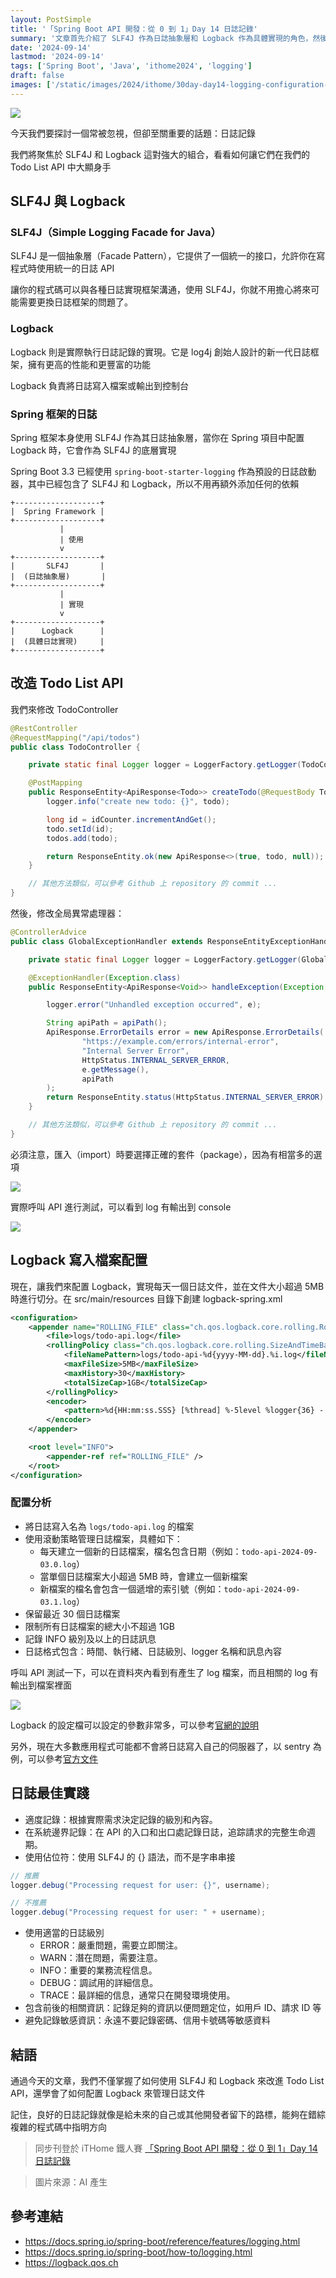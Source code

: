 ```yaml
---
layout: PostSimple
title: '「Spring Boot API 開發：從 0 到 1」Day 14 日誌記錄'
summary: '文章首先介紹了 SLF4J 作為日誌抽象層和 Logback 作為具體實現的角色，然後展示了如何在 Todo List API 中實現日誌記錄。文章還詳細說明了 Logback 的文件配置，包括如何實現每日日誌文件切割和大小控制。最後，文章提供了一系列日誌記錄的最佳實踐建議，包括適度記錄、使用適當的日誌級別、避免記錄敏感信息等'
date: '2024-09-14'
lastmod: '2024-09-14'
tags: ['Spring Boot', 'Java', 'ithome2024', 'logging']
draft: false
images: ['/static/images/2024/ithome/30day-day14-logging-configuration-best-practices/cover.webp']
---
```


![](/static/images/2024/ithome/30day-day14-logging-configuration-best-practices/cover.webp)

今天我們要探討一個常被忽視，但卻至關重要的話題：日誌記錄

我們將聚焦於 SLF4J 和 Logback 這對強大的組合，看看如何讓它們在我們的 Todo List API 中大顯身手

## SLF4J 與 Logback

### SLF4J（Simple Logging Facade for Java）

SLF4J 是一個抽象層（Facade Pattern），它提供了一個統一的接口，允許你在寫程式時使用統一的日誌 API

讓你的程式碼可以與各種日誌實現框架溝通，使用 SLF4J，你就不用擔心將來可能需要更換日誌框架的問題了。

### Logback

Logback 則是實際執行日誌記錄的實現。它是 log4j 創始人設計的新一代日誌框架，擁有更高的性能和更豐富的功能

Logback 負責將日誌寫入檔案或輸出到控制台

### Spring 框架的日誌

Spring 框架本身使用 SLF4J 作為其日誌抽象層，當你在 Spring 項目中配置 Logback 時，它會作為 SLF4J 的底層實現

Spring Boot 3.3 已經使用 `spring-boot-starter-logging` 作為預設的日誌啟動器，其中已經包含了 SLF4J 和 Logback，所以不用再額外添加任何的依賴

```shell
+-------------------+
|  Spring Framework |
+-------------------+
           |
           | 使用
           v
+-------------------+
|       SLF4J       |
|  (日誌抽象層)       |
+-------------------+
           |
           | 實現
           v
+-------------------+
|      Logback      |
|  (具體日誌實現)     |
+-------------------+
```

## 改造 Todo List API

我們來修改 TodoController

```java
@RestController
@RequestMapping("/api/todos")
public class TodoController {

    private static final Logger logger = LoggerFactory.getLogger(TodoController.class);

    @PostMapping
    public ResponseEntity<ApiResponse<Todo>> createTodo(@RequestBody Todo todo) {
        logger.info("create new todo: {}", todo);

        long id = idCounter.incrementAndGet();
        todo.setId(id);
        todos.add(todo);

        return ResponseEntity.ok(new ApiResponse<>(true, todo, null));
    }

    // 其他方法類似，可以參考 Github 上 repository 的 commit ...
}
```

然後，修改全局異常處理器：

```java
@ControllerAdvice
public class GlobalExceptionHandler extends ResponseEntityExceptionHandler {

    private static final Logger logger = LoggerFactory.getLogger(GlobalExceptionHandler.class);

    @ExceptionHandler(Exception.class)
    public ResponseEntity<ApiResponse<Void>> handleException(Exception e) {

        logger.error("Unhandled exception occurred", e);

        String apiPath = apiPath();
        ApiResponse.ErrorDetails error = new ApiResponse.ErrorDetails(
                "https://example.com/errors/internal-error",
                "Internal Server Error",
                HttpStatus.INTERNAL_SERVER_ERROR,
                e.getMessage(),
                apiPath
        );
        return ResponseEntity.status(HttpStatus.INTERNAL_SERVER_ERROR).body(new ApiResponse<>(false, null, error));
    }

    // 其他方法類似，可以參考 Github 上 repository 的 commit ...
}
```

必須注意，匯入（import）時要選擇正確的套件（package），因為有相當多的選項

![](/static/images/2024/ithome/30day-day14-logging-configuration-best-practices/01.webp)

實際呼叫 API 進行測試，可以看到 log 有輸出到 console

![](/static/images/2024/ithome/30day-day14-logging-configuration-best-practices/02.webp)

## Logback 寫入檔案配置

現在，讓我們來配置 Logback，實現每天一個日誌文件，並在文件大小超過 5MB 時進行切分。在 src/main/resources 目錄下創建 logback-spring.xml

```xml
<configuration>
    <appender name="ROLLING_FILE" class="ch.qos.logback.core.rolling.RollingFileAppender">
        <file>logs/todo-api.log</file>
        <rollingPolicy class="ch.qos.logback.core.rolling.SizeAndTimeBasedRollingPolicy">
            <fileNamePattern>logs/todo-api-%d{yyyy-MM-dd}.%i.log</fileNamePattern>
            <maxFileSize>5MB</maxFileSize>
            <maxHistory>30</maxHistory>
            <totalSizeCap>1GB</totalSizeCap>
        </rollingPolicy>
        <encoder>
            <pattern>%d{HH:mm:ss.SSS} [%thread] %-5level %logger{36} - %msg%n</pattern>
        </encoder>
    </appender>

    <root level="INFO">
        <appender-ref ref="ROLLING_FILE" />
    </root>
</configuration>
```

### 配置分析

- 將日誌寫入名為 `logs/todo-api.log` 的檔案
- 使用滾動策略管理日誌檔案，具體如下：
  - 每天建立一個新的日誌檔案，檔名包含日期（例如：`todo-api-2024-09-03.0.log`）
  - 當單個日誌檔案大小超過 5MB 時，會建立一個新檔案
  - 新檔案的檔名會包含一個遞增的索引號（例如：`todo-api-2024-09-03.1.log`）
- 保留最近 30 個日誌檔案
- 限制所有日誌檔案的總大小不超過 1GB
- 記錄 INFO 級別及以上的日誌訊息
- 日誌格式包含：時間、執行緒、日誌級別、logger 名稱和訊息內容

呼叫 API 測試一下，可以在資料夾內看到有產生了 log 檔案，而且相關的 log 有輸出到檔案裡面

![](/static/images/2024/ithome/30day-day14-logging-configuration-best-practices/03.webp)

Logback 的設定檔可以設定的參數非常多，可以參考[官網的說明](https://logback.qos.ch/manual/configuration.html)

另外，現在大多數應用程式可能都不會將日誌寫入自己的伺服器了，以 sentry 為例，可以參考[官方文件](https://docs.sentry.io/platforms/java/guides/spring-boot/)

## 日誌最佳實踐

- 適度記錄：根據實際需求決定記錄的級別和內容。
- 在系統邊界記錄：在 API 的入口和出口處記錄日誌，追踪請求的完整生命週期。
- 使用佔位符：使用 SLF4J 的 {} 語法，而不是字串串接

```java
// 推薦
logger.debug("Processing request for user: {}", username);

// 不推薦
logger.debug("Processing request for user: " + username);
```

- 使用適當的日誌級別
  - ERROR：嚴重問題，需要立即關注。
  - WARN：潛在問題，需要注意。
  - INFO：重要的業務流程信息。
  - DEBUG：調試用的詳細信息。
  - TRACE：最詳細的信息，通常只在開發環境使用。
- 包含前後的相關資訊：記錄足夠的資訊以便問題定位，如用戶 ID、請求 ID 等
- 避免記錄敏感資訊：永遠不要記錄密碼、信用卡號碼等敏感資料

## 結語

通過今天的文章，我們不僅掌握了如何使用 SLF4J 和 Logback 來改進 Todo List API，還學會了如何配置 Logback 來管理日誌文件

記住，良好的日誌記錄就像是給未來的自己或其他開發者留下的路標，能夠在錯綜複雜的程式碼中指明方向

> 同步刊登於 iTHome 鐵人賽 [「Spring Boot API 開發：從 0 到 1」Day 14 日誌記錄](https://ithelp.ithome.com.tw/articles/10347718)

> 圖片來源：AI 產生

## 參考連結

- https://docs.spring.io/spring-boot/reference/features/logging.html
- https://docs.spring.io/spring-boot/how-to/logging.html
- https://logback.qos.ch
